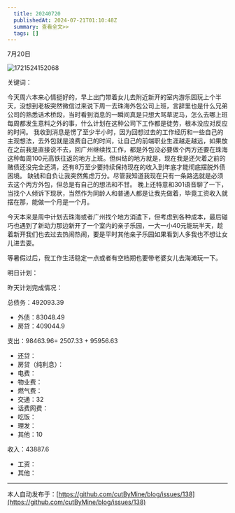 ```yaml
---
  title: 20240720
  publishedAt: 2024-07-21T01:10:48Z
  summary: 查看全文>>
  tags: []
---
```


7月20日 

![1721524152068](https://github.com/user-attachments/assets/6808ab1e-f33d-4807-aa32-cad3724b6357)

关键词：

今天周六本来心情挺好的，早上出门带着女儿去附近新开的室内游乐园玩上个半天，没想到老板突然微信过来说下周一去珠海外包公司上班，言辞里也是什么兄弟公司的熟悉话术桥段，当时看到消息的一瞬间真是只想大骂草泥马，怎么去哪上班每周都发生意料之外的事，什么计划在这种公司下工作都是徒劳，根本没应对反应的时间。
我收到消息是愣了至少半小时，因为回想过去的工作经历和一些自己的主观想法，去外包就是浪费自己的时间，让自己的前端职业生涯越走越远，如果放在之前我是直接说不去，回广州继续找工作，都是外包没必要做个丙方还要在珠海这种每周100元高铁往返的地方上班。但纠结的地方就是，现在我是还欠着之前的赌债还没完全还清，还有8万至少要持续保持现在的收入到年底才能彻底摆脱外债困境。
缺钱和自负让我突然焦虑万分。尽管我知道我现在只有一条路选就是必须去这个丙方外包，但总是有自己的想法和不甘。
晚上还特意和301语音聊了一下，当找个人倾诉下现状，当然作为同龄人和普通人都是让我先做着，毕竟工资收入就摆在那，能做一个月是一个月。

今天本来是周中计划去珠海或者广州找个地方消遣下，但考虑到各种成本，最后碰巧也遇到了新动力那边新开了一个室内的亲子乐园，一大一小40元能玩半天，趁着新开我们也去过去热闹热闹，要是平时其他亲子乐园如果看到人多我也不想让女儿进去耍。

等暑假过后，我工作生活稳定一点或者有空档期也要带老婆女儿去海滩玩一下。

明日计划：

昨天计划完成情况：

总债务：492093.39
- 外债：83048.49
- 房贷：409044.9

支出：98463.96= 2507.33 + 95956.63
- 还贷：
- 房贷（纯利息）：
- 电费：
- 物业费：
- 燃气费：
- 交通：32
- 话费网费：
- 吃饭：
- 理发：
- 其他：10

收入：43887.6
- 工资：
- 其他：


---
本人自动发布于：[https://github.com/cutByMine/blog/issues/138](https://github.com/cutByMine/blog/issues/138)
